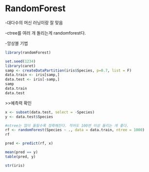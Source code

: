 # RandomForest

-대다수의 머신 러닝이랑 잘 맞음

-ctree를 여러 개 돌리는게 randomforest다.

-앙상블 기법

```r
library(randomForest)
```

```r
set.seed(1234)
library(caret)
samp <- createDataPartition(iris$Species, p=0.7, list = F)
data.train <- iris[samp,]
data.test <- iris[-samp,]
samp
data.train
data.test
```

\>\>예측력 확인

```r
x <- subset(data.test, select = -Species)
y <- data.test$Species
```

```r
#ntree는 많이 돌릴수록 정확해진다. 적어도 100번 이상 돌리는 게 좋다.
rf <- randomForest(Species ~ ., data = data.train, ntree = 1000)
rf
```

```r
pred <- predict(rf, x)
```

```r
mean(pred == y)
table(pred, y)
```

```r
str(iris)
```

### 
